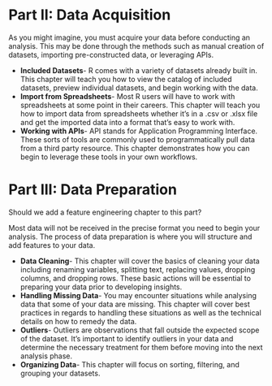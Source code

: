 # Part II: Data Acquisition

As you might imagine, you must acquire your data before conducting an analysis. This may be done through the methods such as manual creation of datasets, importing pre-constructed data, or leveraging APIs.

- **Included Datasets**- R comes with a variety of datasets already built in. This chapter will teach you how to view the catalog of included datasets, preview individual datasets, and begin working with the data.
- **Import from Spreadsheets**- Most R users will have to work with spreadsheets at some point in their careers. This chapter will teach you how to import data from spreadsheets whether it's in a .csv or .xlsx file and get the imported data into a format that's easy to work with.
- **Working with APIs**- API stands for Application Programming Interface. These sorts of tools are commonly used to programmatically pull data from a third party resource. This chapter demonstrates how you can begin to leverage these tools in your own workflows.


# Part III: Data Preparation

Should we add a feature engineering chapter to this part?

Most data will not be received in the precise format you need to begin your analysis. The process of data preparation is where you will structure and add features to your data.

- **Data Cleaning**- This chapter will cover the basics of cleaning your data including renaming variables, splitting text, replacing values, dropping columns, and dropping rows. These basic actions will be essential to preparing your data prior to developing insights.
- **Handling Missing Data**- You may encounter situations while analysing data that some of your data are missing. This chapter will cover best practices in regards to handling these situations as well as the technical details on how to remedy the data.
- **Outliers**- Outliers are observations that fall outside the expected scope of the dataset. It's important to identify outliers in your data and determine the necessary treatment for them before moving into the next analysis phase.
- **Organizing Data**- This chapter will focus on sorting, filtering, and grouping your datasets.